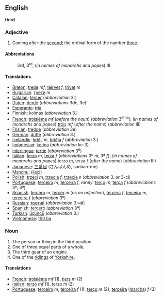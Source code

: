 ==English==
'''third'''

===Adjective===

#Coming after the [[second]]; the ordinal form of the number [[three]].

====Abbreviations====
:3rd, 3<sup>rd</sup>; (''in names of monarchs and popes'') III

====Translations====

*[[Breton]]: [[trede]] ''mf'', [[teirvet]] ''f'', [[trivet]] ''m''
*[[Bulgarian]]: [[трети]] ''m''
*[[Catalan]]: [[tercer]] (''abbreviation'' 3r)
*[[Dutch]]: [[derde]] (''abbreviations'' 3de, 3e)
*[[Esperanto]]: [[tria]]
*[[Finnish]]: [[kolmas]] (''abbreviation'' 3.)
*[[French]]: [[troisième]] ''mf'' (''before the noun'') (''abbreviation'' 3<sup>ème</sup>); (''in names of monarchs and popes'') [[trois]] ''mf'' (''after the name'') (''abbreviation'' III) 
*[[Frisian]]: [[tredde]] (''abbreviation'' 3e)
*[[German]]: [[dritte]] (''abbreviation'' 3.)
*[[Icelandic]]: [[þriðji]] ''m'', [[þriðja]] ''f'' (''abbreviation'' 3.)
*[[Indonesian]]: [[ketiga]] (''abbreviation'' ke-3)
*[[Interlingua]]: [[tertie]] (''abbreviation'' 3<sup>e</sup>)
*[[Italian]]: [[terzo]] ''m'', [[terza]] ''f'' (''abbreviations'' 3º ''m'', 3ª ''f''); (''in names of monarchs and popes'') terzo ''m'', terza ''f'' (''after the name'') (''abbreviation'' III)
*[[Japanese]]: [[三番目]] (さんばんめ, sanban-me)
*[[Manchu]]: ([[ilaci]])
*[[Polish]]: [[trzeci]] ''m'', [[trzecia]] ''f'', [[trzecie]] ''n'' (''abbreviation'' 3. ''or'' 3-ci)
*[[Portuguese]]: [[terceiro]] ''m'', [[terceira]] ''f'', ''rarely:'' [[terço]] ''m'', [[terça]] ''f'' (''abbreviations'' 3º, 3ª)
*[[Spanish]]: [[tercero]] ''m'', [[tercer]] ''m'' (''as an adjective''), [[tercera]] ''f'', [[terceiro]] ''m'', [[terceira]] ''f'' (''abbreviation'' 3º)
*[[Russian]]: [[третий]] (''abbreviation'' 3-ий)
*[[Spanish]]: [[tercero]] (''abbreviation'' 3º)
*[[Turkish]]: [[üçüncü]] (''abbreviation'' 3.)
*[[Vietnamese]]: [[thứ ba]]

===Noun===

#The person or thing in the third position.
#One of three equal parts of a whole.
#The third gear of an engine.
#One of the [[riding]]s of [[Yorkshire]].

====Translations====

*[[French]]: [[troisième]] ''mf'' (1), [[tiers]] ''m'' (2)
*[[Italian]]: [[terzo]] ''mf'' (1), terzo ''m'' (2)
*[[Portuguese]]: [[terceiro]] ''m'', [[terceira]] ''f'' (1); [[terço]] ''m'' (2); [[terceira]] ([[marcha]]) ''f'' (3)
